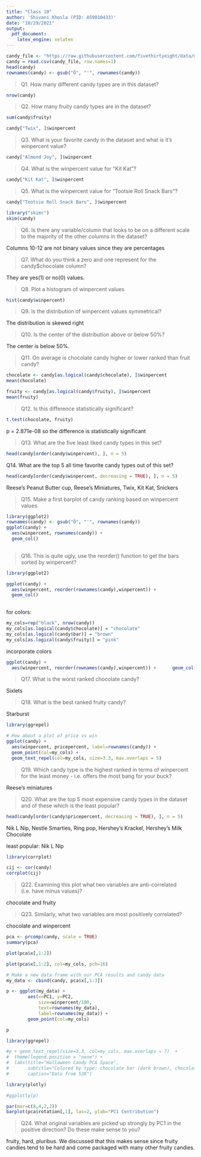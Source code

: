 ```yaml
---
title: "Class 10"
author: 'Shivani Khosla (PID: A59010433)'
date: "10/29/2021"
output:
  pdf_document: 
    latex_engine: xelatex
---
```

```r
candy_file <- "https://raw.githubusercontent.com/fivethirtyeight/data/master/candy-power-ranking/candy-data.csv"
candy = read.csv(candy_file, row.names=1)
head(candy)
rownames(candy) <- gsub("Õ", "'", rownames(candy))

```
> Q1. How many different candy types are in this dataset?

```r
nrow(candy)
```


> Q2. How many fruity candy types are in the dataset?

```r
sum(candy$fruity)

```

```r
candy["Twix", ]$winpercent

```

> Q3. What is your favorite candy in the dataset and what is it’s winpercent value?

```r
candy["Almond Joy", ]$winpercent

```
> Q4. What is the winpercent value for “Kit Kat”?

```r
candy["Kit Kat", ]$winpercent

```
> Q5. What is the winpercent value for “Tootsie Roll Snack Bars”?

```r
candy["Tootsie Roll Snack Bars", ]$winpercent

```

```r
library("skimr")
skim(candy)
```

> Q6. Is there any variable/column that looks to be on a different scale to the majority of the other columns in the dataset?

Columns 10-12 are not binary values since they are percentages

> Q7. What do you think a zero and one represent for the candy$chocolate column?

They are yes(1) or no(0) values. 

> Q8. Plot a histogram of winpercent values

```r
hist(candy$winpercent)
```

> Q9. Is the distribution of winpercent values symmetrical?

The distribution is skewed right

> Q10. Is the center of the distribution above or below 50%?

The center is below 50%. 

> Q11. On average is chocolate candy higher or lower ranked than fruit candy?

```r
chocolate <- candy[as.logical(candy$chocolate), ]$winpercent
mean(chocolate)
```
```r
fruity <- candy[as.logical(candy$fruity), ]$winpercent
mean(fruity)
```



> Q12. Is this difference statistically significant?

```r
t.test(chocolate, fruity)
```

p = 2.871e-08 so the difference is statistically significant

> Q13. What are the five least liked candy types in this set?

```r
head(candy[order(candy$winpercent), ], n = 5)
```


Q14. What are the top 5 all time favorite candy types out of this set?

```r
head(candy[order(candy$winpercent, decreasing = TRUE), ], n = 5)
```
Reese's Peanut Butter cup, Reese's Miniatures, Twix, Kit Kat, Snickers

> Q15. Make a first barplot of candy ranking based on winpercent values.


```r
library(ggplot2)
rownames(candy) <- gsub("Õ", "'", rownames(candy))
ggplot(candy) + 
  aes(winpercent, rownames(candy)) +
  geom_col()
  
```
> Q16. This is quite ugly, use the reorder() function to get the bars sorted by winpercent?

```r
library(ggplot2)

ggplot(candy) + 
  aes(winpercent, reorder(rownames(candy),winpercent)) +
  geom_col()
  
```
for colors: 

```r
my_cols=rep("black", nrow(candy))
my_cols[as.logical(candy$chocolate)] = "chocolate"
my_cols[as.logical(candy$bar)] = "brown"
my_cols[as.logical(candy$fruity)] = "pink"
```

incorporate colors
```r
ggplot(candy) + 
  aes(winpercent, reorder(rownames(candy),winpercent)) +      geom_col(fill=my_cols) 
```
> Q17. What is the worst ranked chocolate candy?

Sixlets

> Q18. What is the best ranked fruity candy?

Starburst

```r
library(ggrepel)

# How about a plot of price vs win
ggplot(candy) +
  aes(winpercent, pricepercent, label=rownames(candy)) +
  geom_point(col=my_cols) + 
  geom_text_repel(col=my_cols, size=3.3, max.overlaps = 5)
```

> Q19. Which candy type is the highest ranked in terms of winpercent for the least money - i.e. offers the most bang for your buck?

Reese's miniatures

> Q20. What are the top 5 most expensive candy types in the dataset and of these which is the least popular?

```r
head(candy[order(candy$pricepercent, decreasing = TRUE), ], n = 5)

```

Nik L Nip, Nestle Smarties, Ring pop, Hershey's Krackel, Hershey's Milk Chocolate

least popular: Nik L Nip

```r
library(corrplot)

```
```r
cij <- cor(candy)
corrplot(cij)
```

> Q22. Examining this plot what two variables are anti-correlated (i.e. have minus values)?

chocolate and fruity

> Q23. Similarly, what two variables are most positively correlated?

chocolate and winpercent

```r
pca <- prcomp(candy, scale = TRUE)
summary(pca)
```
```r
plot(pca$x[,1:2])

```

```r
plot(pca$x[,1:2], col=my_cols, pch=16)

```

```r
# Make a new data-frame with our PCA results and candy data
my_data <- cbind(candy, pca$x[,1:3])
```

```r
p <- ggplot(my_data) + 
        aes(x=PC1, y=PC2, 
            size=winpercent/100,  
            text=rownames(my_data),
            label=rownames(my_data)) +
        geom_point(col=my_cols)

p
```

```r
library(ggrepel)

#p + geom_text_repel(size=3.3, col=my_cols, max.overlaps = 7)  + 
#  theme(legend.position = "none") +
#  labs(title="Halloween Candy PCA Space",
#       subtitle="Colored by type: chocolate bar (dark brown), chocolate other (light brown), fruity (red), other (black)",
#       caption="Data from 538")
```

```r
library(plotly)

```
```r
#ggplotly(p)

```

```r
par(mar=c(8,4,2,2))
barplot(pca$rotation[,1], las=2, ylab="PC1 Contribution")
```
> Q24. What original variables are picked up strongly by PC1 in the positive direction? Do these make sense to you?

fruity, hard, pluribus. We discussed that this makes sense since fruity candies tend to be hard and come packaged with many other fruity candies. 
